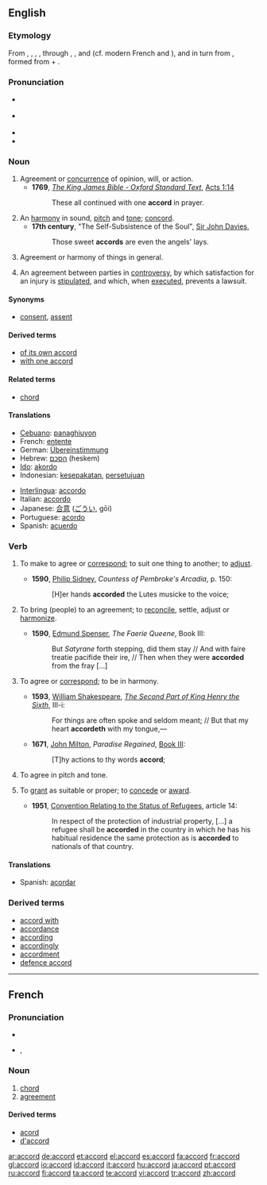 {{was wotd|2008|August|2}}

==English==

===Etymology===
From {{ME.}} {{term|acord}}, {{term|accord#Middle English|accord}}, {{term|acorden}}, {{term|accorden}}, through {{OF.}} {{term|acort}}, {{term|acorde}}, and {{term|acorder}} (cf. modern French {{term|accord|accord|lang=fr}} and {{term|accorder}}), and in turn from {{LL.}} {{term|accordo|accordō|lang=la}}, formed from {{L.}}  {{term|ad}} +  {{term|cordis||heart}}.

===Pronunciation===
* {{a|UK}} {{IPA|/əˈkɔːd/}}
* {{a|US}} {{IPA|/əˈkɔɹd/}}
* {{audio|en-us-accord.ogg|Audio (US)}}
* {{rhymes|ɔː(r)d}}

===Noun===
{{en-noun}}

# Agreement or [[concurrence]] of opinion, will, or action.
#*'''1769''', ''[[s:Bible_(King_James)|The King James Bible - Oxford Standard Text]]'',  [[s:Bible_(King_James)/Acts#Chapter_1|Acts 1:14]]
#*:These all continued with one '''accord''' in prayer.
# An [[harmony]] in sound, [[pitch]] and [[tone]]; [[concord]].
#*'''17th century''', "The Self-Subsistence of the Soul", [[w:John Davies (poet)|Sir John Davies]], 
#*:Those sweet '''accords''' are even the angels' lays.
# Agreement or harmony of things in general.
# {{law}} An agreement between parties in [[controversy]], by which satisfaction for an injury is [[stipulated]], and which, when [[executed]], prevents a lawsuit.

====Synonyms====
*{{sense|concurrence of opinion}} [[consent]], [[assent]]

====Derived terms====
*[[of its own accord]]
*[[with one accord]]

====Related terms====
*[[chord]]

====Translations====
{{trans-top|agreement or concurrence of opinion}}
*[[Cebuano]]: [[panaghiuyon]]
*French: [[entente]] {{f}}
*German: [[Übereinstimmung]] {{f}}
*Hebrew: [[הסכם]] (heskem) {{m}}
*[[Ido]]: [[akordo]]
*Indonesian: [[sepakat|kesepakatan]], [[setuju|persetujuan]]
{{trans-mid}}
*[[Interlingua]]: [[accordo]]
*Italian: [[accordo]] {{m}}
*Japanese: [[合意]] ([[ごうい]], gōi)
*Portuguese: [[acordo]] {{m}}
*Spanish: [[acuerdo]] {{m}}
{{trans-bottom}}

{{trans-top|harmony of sounds}}
{{trans-mid}}
{{trans-bottom}}

{{trans-top|agreement, harmony, or just correspondence}}
{{trans-mid}}
{{trans-bottom}}

{{trans-top|an agreement}}
{{trans-mid}}
{{trans-bottom}}

===Verb===
{{en-verb}}

# {{transitive}} To make to agree or [[correspond]]; to suit one thing to another; to [[adjust]].
#*'''1590''', [[w:Philip Sidney|Philip Sidney]], ''Countess of Pembroke's Arcadia'', p. 150:
#*:[H]er hands '''accorded''' the Lutes musicke to the voice;
# {{transitive}} To bring (people) to an agreement; to [[reconcile]], settle, adjust or [[harmonize]].
#*'''1590''', [[w:Edmund Spenser|Edmund Spenser]], ''The Faerie Queene'', Book III:
#*:But ''Satyrane'' forth stepping, did them stay // And with faire treatie pacifide their ire, // Then when they were '''accorded''' from the fray [...]
# {{intransitive}} To agree or [[correspond]]; to be in harmony.
#*'''1593''', [[w:William Shakespeare|William Shakespeare]], ''[[s:The Second Part of King Henry the Sixth|The Second Part of King Henry the Sixth]]'', III-i:
#*:For things are often spoke and seldom meant; // But that my heart '''accordeth''' with my tongue,—
#*'''1671''', [[w:John Milton|John Milton]], ''Paradise Regained'', [[s:Paradise Regained/Book 3|Book III]]:
#*:[T]hy actions to thy words '''accord''';
# {{intransitive}} To agree in pitch and tone.
# {{transitive}} {{dated|or|law}} To [[grant]] as suitable or proper; to [[concede]] or [[award]].
#* '''1951''', [[s:1951 Refugee Convention|Convention Relating to the Status of Refugees]], article 14:
#*:In respect of the protection of industrial property, [...] a refugee shall be '''accorded''' in the country in which he has his habitual residence the same protection as is '''accorded''' to nationals of that country.
====Translations====
{{trans-top|transitive: to accord}}
*Spanish: [[acordar]]
{{trans-mid}}
{{trans-bottom}}

{{trans-top|transitive: to bring to an agreement}}
{{trans-mid}}
{{trans-bottom}}

{{trans-top|transitive: to grant}}
{{trans-mid}}
{{trans-bottom}}

===Derived terms===
*[[accord with]]
*[[accordance]]
*[[according]]
*[[accordingly]]
*[[accordment]]
*[[defence accord]]

----

==French==

===Pronunciation===
*{{audio|Fr-accord.ogg|audio}}
*{{IPA|/a.kɔʁ/}}, {{SAMPA|/a.kOR/}}

===Noun===
{{fr-noun|m}}

# [[chord]]
# [[agreement]]

====Derived terms====
*[[acord]]
*[[d'accord]]

[[ar:accord]]
[[de:accord]]
[[et:accord]]
[[el:accord]]
[[es:accord]]
[[fa:accord]]
[[fr:accord]]
[[gl:accord]]
[[io:accord]]
[[id:accord]]
[[it:accord]]
[[hu:accord]]
[[ja:accord]]
[[pt:accord]]
[[ru:accord]]
[[fi:accord]]
[[ta:accord]]
[[te:accord]]
[[vi:accord]]
[[tr:accord]]
[[zh:accord]]